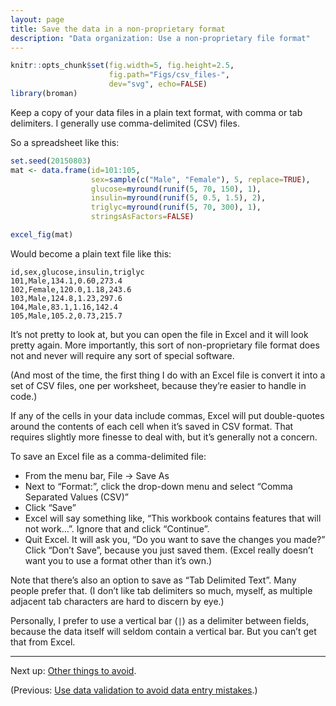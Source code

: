```yaml
---
layout: page
title: Save the data in a non-proprietary format
description: "Data organization: Use a non-proprietary file format"
---
```


```r
knitr::opts_chunk$set(fig.width=5, fig.height=2.5,
                      fig.path="Figs/csv_files-",
                      dev="svg", echo=FALSE)
library(broman)
```

Keep a copy of your data files in a plain text format, with comma or
tab delimiters.  I generally use comma-delimited (CSV) files.

So a spreadsheet like this:

```r
set.seed(20150803)
mat <- data.frame(id=101:105,
                  sex=sample(c("Male", "Female"), 5, replace=TRUE),
                  glucose=myround(runif(5, 70, 150), 1),
                  insulin=myround(runif(5, 0.5, 1.5), 2),
                  triglyc=myround(runif(5, 70, 300), 1),
                  stringsAsFactors=FALSE)

excel_fig(mat)
```

Would become a plain text file like this:

    id,sex,glucose,insulin,triglyc
    101,Male,134.1,0.60,273.4
    102,Female,120.0,1.18,243.6
    103,Male,124.8,1.23,297.6
    104,Male,83.1,1.16,142.4
    105,Male,105.2,0.73,215.7

It's not pretty to look at, but you can open the file in Excel and it
will look pretty again. More importantly, this sort of non-proprietary file
format does not and never will require any sort of special software.

(And most of the time, the first thing I do with an Excel file is
convert it into a set of CSV files, one per worksheet, because they're
easier to handle in code.)

If any of the cells in your data include commas, Excel will put
double-quotes around the contents of each cell when it's saved in CSV
format. That requires slightly more finesse to deal with, but it's
generally not a concern.

To save an Excel file as a comma-delimited file:

- From the menu bar, File → Save As
- Next to "Format:", click the drop-down menu and select "Comma Separated Values (CSV)"
- Click "Save"
- Excel will say something like, "This workbook contains features that will
  not work...". Ignore that and click "Continue".
- Quit Excel. It will ask you, "Do you want to save the changes you
  made?" Click "Don't Save", because you just saved them. (Excel
  really doesn't want you to use a format other than it's own.)

Note that there's also an option to save as "Tab Delimited Text". Many
people prefer that. (I don't like tab delimiters so much, myself, as
multiple adjacent tab characters are hard to discern by eye.)

Personally, I prefer to use a vertical bar (`|`) as a delimiter
between fields, because the data itself will seldom contain a vertical
bar. But you can't get that from Excel.

---

Next up: [Other things to avoid](avoid.html).

(Previous: [Use data validation to avoid data entry mistakes](validation.html).)
